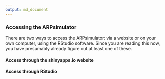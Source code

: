 ```yaml
---
output: md_document
---
```


### Accessing the ARPsimulator

There are two ways to access the ARPsimulator: via a website or on your own computer, using the RStudio software. Since you are reading this now, you have presumably already figure out at least one of these. 

#### Access through the shinyapps.io website

#### Access through RStudio

